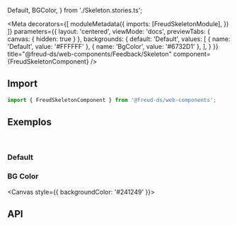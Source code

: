   Default,
  BGColor,
} from './Skeleton.stories.ts';

<Meta
  decorators={[
    moduleMetadata({
      imports: [FreudSkeletonModule],
    })
  ]}
  parameters={{
    layout: 'centered',
    viewMode: 'docs',
    previewTabs: {
      canvas: { hidden: true }
    },
    backgrounds: {
      default: 'Default',
      values: [
        { name: 'Default', value: '#FFFFFF' },
        { name: 'BgColor', value: '#6732D1' },
      ],
    }
  }}
title="@freud-ds/web-components/Feedback/Skeleton" component={FreudSkeletonComponent} />

<FreudHeaderComponent
  title="Skeleton"
  description="Exibe uma visualização do espaço reservado de seu conteúdo antes que os dados sejam carregados, reduzindo a sensação de lentidão do tempo de carregamento."
/>

## <a id="importing"></a>Import

```ts
import { FreudSkeletonComponent } from '@freud-ds/web-components';
```

## <a id="exemplos"></a>Exemplos
<br />

### Default
<Canvas>
  <Story story={Default}/>
</Canvas>

### BG Color
<Canvas style={{ backgroundColor: '#241249' }}>
  <Story story={BGColor}/>
</Canvas>

## <a id="api"></a>API

<ArgsTable of={FreudSkeletonComponent} />
